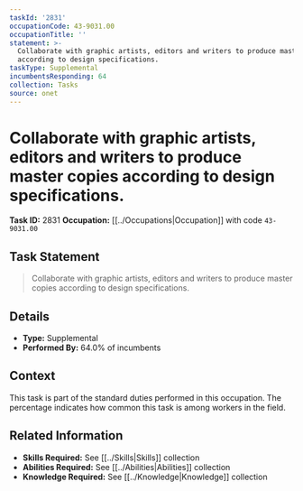 ```yaml
---
taskId: '2831'
occupationCode: 43-9031.00
occupationTitle: ''
statement: >-
  Collaborate with graphic artists, editors and writers to produce master copies
  according to design specifications.
taskType: Supplemental
incumbentsResponding: 64
collection: Tasks
source: onet
---
```

# Collaborate with graphic artists, editors and writers to produce master copies according to design specifications.

**Task ID:** 2831
**Occupation:** [[../Occupations|Occupation]] with code `43-9031.00`

## Task Statement

> Collaborate with graphic artists, editors and writers to produce master copies according to design specifications.

## Details

- **Type:** Supplemental
- **Performed By:** 64.0% of incumbents

## Context

This task is part of the standard duties performed in this occupation. The percentage indicates how common this task is among workers in the field.

## Related Information

- **Skills Required:** See [[../Skills|Skills]] collection
- **Abilities Required:** See [[../Abilities|Abilities]] collection
- **Knowledge Required:** See [[../Knowledge|Knowledge]] collection
